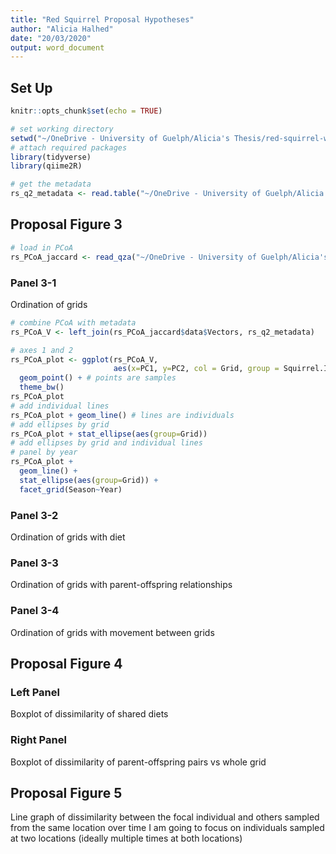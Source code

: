 ```yaml
---
title: "Red Squirrel Proposal Hypotheses"
author: "Alicia Halhed"
date: "20/03/2020"
output: word_document
---
```


## Set Up
```r
knitr::opts_chunk$set(echo = TRUE)
```

```r
# set working directory
setwd("~/OneDrive - University of Guelph/Alicia's Thesis/red-squirrel-w2020/R-env")
# attach required packages
library(tidyverse)
library(qiime2R)
```

```r
# get the metadata
rs_q2_metadata <- read.table("~/OneDrive - University of Guelph/Alicia's Thesis/red-squirrel-data/original/metadata_all_samples.tsv", sep = "\t", header = TRUE)
```

## Proposal Figure 3
```r
# load in PCoA
rs_PCoA_jaccard <- read_qza("~/OneDrive - University of Guelph/Alicia's Thesis/red-squirrel-w2020/core-metrics-phylogenetic/jaccard_pcoa_results.qza")
```

### Panel 3-1 
Ordination of grids
```r
# combine PCoA with metadata
rs_PCoA_V <- left_join(rs_PCoA_jaccard$data$Vectors, rs_q2_metadata)
```

```r
# axes 1 and 2
rs_PCoA_plot <- ggplot(rs_PCoA_V, 
                       aes(x=PC1, y=PC2, col = Grid, group = Squirrel.ID)) + 
  geom_point() + # points are samples
  theme_bw()
rs_PCoA_plot
# add individual lines
rs_PCoA_plot + geom_line() # lines are individuals
# add ellipses by grid
rs_PCoA_plot + stat_ellipse(aes(group=Grid))
# add ellipses by grid and individual lines
# panel by year
rs_PCoA_plot + 
  geom_line() + 
  stat_ellipse(aes(group=Grid)) +
  facet_grid(Season~Year)

```

### Panel 3-2 
Ordination of grids with diet

### Panel 3-3 
Ordination of grids with parent-offspring relationships

### Panel 3-4
Ordination of grids with movement between grids

## Proposal Figure 4

### Left Panel
Boxplot of dissimilarity of shared diets

### Right Panel
Boxplot of dissimilarity of parent-offspring pairs vs whole grid


## Proposal Figure 5
Line graph of dissimilarity between the focal individual and others sampled from the same location over time
I am going to focus on individuals sampled at two locations (ideally multiple times at both locations)